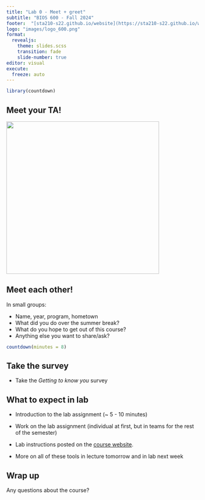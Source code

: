```yaml
---
title: "Lab 0 - Meet + greet"
subtitle: "BIOS 600 - Fall 2024"
footer:  "[sta210-s22.github.io/website](https://sta210-s22.github.io/website/)"
logo: "images/logo_600.png"
format: 
  revealjs: 
    theme: slides.scss
    transition: fade
    slide-number: true
editor: visual
execute:
  freeze: auto
---
```


```r
library(countdown)
```

## Meet your TA!

![](images/hello-sticker.jpeg){fig-alt="Red sticker with overlaid text \"Hello, my name is...\"" fig-align="center" width="400"}

## Meet each other!

In small groups:

-   Name, year, program, hometown
-   What did you do over the summer break?
-   What do you hope to get out of this course?
-   Anything else you want to share/ask?

```r
countdown(minutes = 8)
```

## Take the survey

-   Take the *Getting to know you* survey

## **What to expect in lab**

-   Introduction to the lab assignment (\~ 5 - 10 minutes)

-   Work on the lab assignment (individual at first, but in teams for the rest of the semester)

-   Lab instructions posted on the [course website](https://sta210-s22.github.io/website/ "STA 210 Course website").

-   More on all of these tools in lecture tomorrow and in lab next week

## Wrap up

Any questions about the course?
